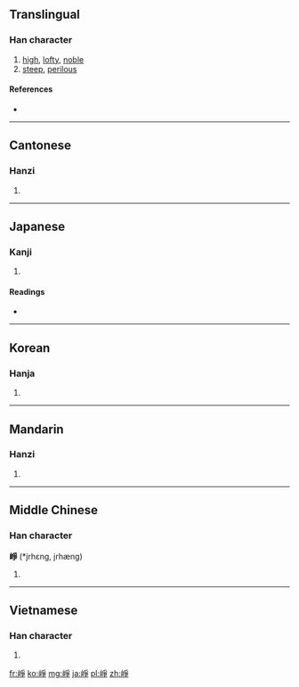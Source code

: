 {{also|峥}}
==Translingual==

===Han character===
{{Han char|rn=46|rad=山|as=08|sn=11|four=2275<sub>7</sub>|canj=山月尸木 (UBSD)}}

# [[high]], [[lofty]], [[noble]]
# [[steep]], [[perilous]]

====References====
* {{Han ref|kx=0314.320|dkj=08203|dj=0615.170|hdz=10780.220|uh=5D22|ud=23842|bh=B157|bd=45399}}

----

==Cantonese==

===Hanzi===
{{yue-hanzi|jyut=|y=jang1|sim=峥}}

# {{defn|Cantonese|sort=山08}}

----

==Japanese==

===Kanji===
{{ja-kanji|grade=|rs=山08}}

# {{defn|Japanese|sort=山08}}

====Readings====
* {{ja-readings|on=[[そう]] (sō)|kun=}}

----

==Korean==

===Hanja===
{{ko-hanja|hangeul=쟁|rv=jaeng|mr=chaeng}}

# {{defn|Korean|sort=山08}}

----

==Mandarin==

===Hanzi===
{{cmn-hanzi|sim=峥|pin=[[zhēng]] ([[zheng1]])|wg=cheng<sup>1</sup>}}

# {{defn|Mandarin|sort=山08}}

----

==Middle Chinese==

===Han character===
'''崢''' (*jrhɛng, jrhæng)<!--note: asterisk indicates that this character appears more than four times in the Tang Dynasty corpus of literature-->

# {{defn|Middle Chinese|sort=山08}}

----

==Vietnamese==

===Han character===
{{vi-hantu|[[tranh]], [[chênh]]|rs=山08}}

# {{defn|Vietnamese|sort=山08}}

[[fr:崢]]
[[ko:崢]]
[[mg:崢]]
[[ja:崢]]
[[pl:崢]]
[[zh:崢]]